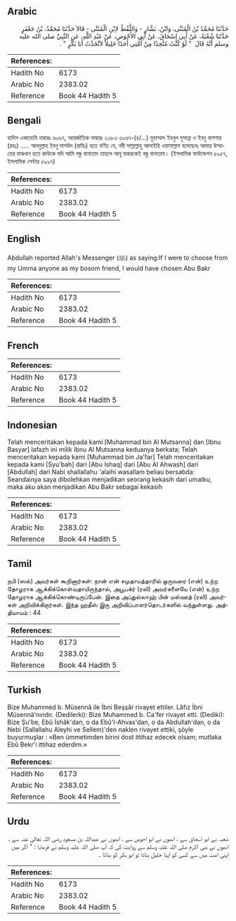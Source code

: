 ## Arabic


<div dir="rtl" lang="ar" style={{fontSize:'larger',backgroundColor:'#f8f9fa',padding:20}}>
حَدَّثَنَا مُحَمَّدُ بْنُ الْمُثَنَّى، وَابْنُ، بَشَّارٍ - وَاللَّفْظُ لاِبْنِ الْمُثَنَّى - قَالاَ حَدَّثَنَا مُحَمَّدُ، بْنُ جَعْفَرٍ حَدَّثَنَا شُعْبَةُ، عَنْ أَبِي إِسْحَاقَ، عَنْ أَبِي الأَحْوَصِ، عَنْ عَبْدِ اللَّهِ، عَنِ النَّبِيِّ صلى الله عليه وسلم أَنَّهُ قَالَ ‏ "‏ لَوْ كُنْتُ مُتَّخِذًا مِنْ أُمَّتِي أَحَدًا خَلِيلاً لاَتَّخَذْتُ أَبَا بَكْرٍ ‏"‏ ‏.‏
</div>
<div style={{backgroundColor:'#f8f9fa',padding:20, marginBottom: 10}}><table> <thead> <tr> <th>References:</th> <th></th> </tr> </thead> <tbody><tr><td>Hadith No</td><td>6173</td></tr><tr><td>Arabic No</td><td>2383.02</td></tr><tr><td>Reference</td><td>Book 44 Hadith 5</td></tr></tbody></table></div>

## Bengali


<div dir="ltr" lang="bn" style={{fontSize:'larger',backgroundColor:'#f8f9fa',padding:20}}>
হাদিস একাডেমি নাম্বারঃ ৬০৬৭, আন্তর্জাতিক নাম্বারঃ ২৩৮৩ ৬০৬৭-(৪/...) মুহাম্মাদ ইবনুল মুসান্না ও ইবনু বাশশার (রহঃ) ..... আবদুল্লাহ ইবনু মাসউদ (রাযিঃ) হতে বর্ণিত যে, নবী সাল্লাল্লাহু আলাইহি ওয়াসাল্লাম বলেছেনঃ আমার উম্মাতের মাঝখান হতে কাউকে যদি আমি বন্ধু বানাতাম তাহলে আবূ বাকরকেই বন্ধু বানাতাম। (ইসলামিক ফাউন্ডেশন ৫৯৫৭, ইসলামিক সেন্টার ৫৯৯৭)
</div>
<div style={{backgroundColor:'#f8f9fa',padding:20, marginBottom: 10}}><table> <thead> <tr> <th>References:</th> <th></th> </tr> </thead> <tbody><tr><td>Hadith No</td><td>6173</td></tr><tr><td>Arabic No</td><td>2383.02</td></tr><tr><td>Reference</td><td>Book 44 Hadith 5</td></tr></tbody></table></div>

## English


<div dir="ltr" lang="en" style={{fontSize:'larger',backgroundColor:'#f8f9fa',padding:20}}>
Abdullah reported Allah's Messenger (ﷺ) as saying:If I were to choose from my Umma anyone as my bosom friend, I would have chosen Abu Bakr
</div>
<div style={{backgroundColor:'#f8f9fa',padding:20, marginBottom: 10}}><table> <thead> <tr> <th>References:</th> <th></th> </tr> </thead> <tbody><tr><td>Hadith No</td><td>6173</td></tr><tr><td>Arabic No</td><td>2383.02</td></tr><tr><td>Reference</td><td>Book 44 Hadith 5</td></tr></tbody></table></div>

## French


<div dir="ltr" lang="fr" style={{fontSize:'larger',backgroundColor:'#f8f9fa',padding:20}}>

</div>
<div style={{backgroundColor:'#f8f9fa',padding:20, marginBottom: 10}}><table> <thead> <tr> <th>References:</th> <th></th> </tr> </thead> <tbody><tr><td>Hadith No</td><td>6173</td></tr><tr><td>Arabic No</td><td>2383.02</td></tr><tr><td>Reference</td><td>Book 44 Hadith 5</td></tr></tbody></table></div>

## Indonesian


<div dir="ltr" lang="id" style={{fontSize:'larger',backgroundColor:'#f8f9fa',padding:20}}>
Telah menceritakan kepada kami [Muhammad bin Al Mutsanna] dan [Ibnu Basyar] lafazh ini milik Ibnu Al Mutsanna keduanya berkata; Telah menceritakan kepada kami [Muhammad bin Ja'far] Telah menceritakan kepada kami [Syu'bah] dari [Abu Ishaq] dari [Abu Al Ahwash] dari [Abdullah] dari Nabi shallallahu 'alaihi wasallam beliau bersabda: Seandainya saya dibolehkan menjadikan seorang kekasih dari umatku, maka aku akan menjadikan Abu Bakr sebagai kekasih
</div>
<div style={{backgroundColor:'#f8f9fa',padding:20, marginBottom: 10}}><table> <thead> <tr> <th>References:</th> <th></th> </tr> </thead> <tbody><tr><td>Hadith No</td><td>6173</td></tr><tr><td>Arabic No</td><td>2383.02</td></tr><tr><td>Reference</td><td>Book 44 Hadith 5</td></tr></tbody></table></div>

## Tamil


<div dir="ltr" lang="ta" style={{fontSize:'larger',backgroundColor:'#f8f9fa',padding:20}}>
நபி (ஸல்) அவர்கள் கூறினார்கள்: நான் என் சமுதாயத்தாரில் ஒருவரை (என்) உற்ற தோழராக ஆக்கிக்கொள்வதாயிருந்தால், அபூபக்ர் (ரலி) அவர்களையே (என்) உற்ற தோழராக ஆக்கிக்கொண்டிருப்பேன். இதை அப்துல்லாஹ் பின் மஸ்ஊத் (ரலி) அவர்கள் அறிவிக்கிறார்கள். இந்த ஹதீஸ் இரு அறிவிப்பாளர்தொடர்களில் வந்துள்ளது. அத்தியாயம் : 44
</div>
<div style={{backgroundColor:'#f8f9fa',padding:20, marginBottom: 10}}><table> <thead> <tr> <th>References:</th> <th></th> </tr> </thead> <tbody><tr><td>Hadith No</td><td>6173</td></tr><tr><td>Arabic No</td><td>2383.02</td></tr><tr><td>Reference</td><td>Book 44 Hadith 5</td></tr></tbody></table></div>

## Turkish


<div dir="ltr" lang="tr" style={{fontSize:'larger',backgroundColor:'#f8f9fa',padding:20}}>
Bize Muhammed b. Müsennâ ile İbni Beşşâr rivayet ettiler. Lâfız İbni Müsennâ'nındır. (Dedilerki): Bize Muhammed b. Ca'fer rivayet etti. (Dediki): Bize Şu'be, Ebû İshâk'dan, o da Ebû'l-Ahvas'dan, o da Abdullah'dan, o da Nebi (Sallallahu Aleyhi ve Sellem)'den naklen rivayet ettiki, şöyle buyurmuşlar : «Ben ümmetimden birini dost ittihaz edecek olsam; mutlaka Ebû Bekr'i ittihaz ederdim.»
</div>
<div style={{backgroundColor:'#f8f9fa',padding:20, marginBottom: 10}}><table> <thead> <tr> <th>References:</th> <th></th> </tr> </thead> <tbody><tr><td>Hadith No</td><td>6173</td></tr><tr><td>Arabic No</td><td>2383.02</td></tr><tr><td>Reference</td><td>Book 44 Hadith 5</td></tr></tbody></table></div>

## Urdu


<div dir="rtl" lang="ur" style={{fontSize:'larger',backgroundColor:'#f8f9fa',padding:20}}>
شعبہ نے ابو اسحاق سے ، انھوں نے ابو احوص سے ، انھوں نے عبداللہ بن مسعود رضی اللہ تعالیٰ عنہ سے ، انھوں نے نبی اکرم صلی اللہ علیہ وسلم سے روایت کی کہ آپ صلی اللہ علیہ وسلم نے فرمایا : " اگر میں اپنی امت میں سے کسی کو اپنا خلیل بناتا تو ابو بکر کو بناتا ۔
</div>
<div style={{backgroundColor:'#f8f9fa',padding:20, marginBottom: 10}}><table> <thead> <tr> <th>References:</th> <th></th> </tr> </thead> <tbody><tr><td>Hadith No</td><td>6173</td></tr><tr><td>Arabic No</td><td>2383.02</td></tr><tr><td>Reference</td><td>Book 44 Hadith 5</td></tr></tbody></table></div>